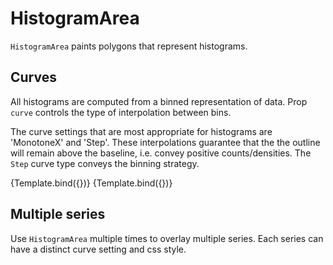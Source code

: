 
# HistogramArea

<Meta title="Addons/XY/HistogramArea" />

`HistogramArea` paints polygons that represent histograms.

<ArgsTable of={HistogramArea} />

## Curves

All histograms are computed from a binned representation of data. Prop `curve` controls the type of interpolation between bins.

The curve settings that are most appropriate for histograms are 'MonotoneX' and 'Step'.
These interpolations guarantee that the the outline will remain above the baseline, i.e. convey positive counts/densities. The `Step` curve type conveys the binning strategy.

<Canvas>
    <Story
        name="linear curve"
        args={{
            curve: 'MonotoneX',
        }}
        component={HistogramArea}
        decorators={[ChartHistogramDecorator]}
    >
        {Template.bind({})}
    </Story>
    <Story
        name="step curve"
        args={{
            curve: 'Step',
        }}
        component={HistogramArea}
        decorators={[ChartHistogramDecorator]}
    >
        {Template.bind({})}
    </Story>
</Canvas>

## Multiple series

Use `HistogramArea` multiple times to overlay multiple series. Each series can have a distinct curve setting and css style.

<Canvas>
    <Story name="multiple series">
        <Chart size={[400, 300]} padding={[40, 40, 60, 60]} style={{ display: 'inline-block' }}>
            <Histogram
                data={sampleData}
                breaks={[-7, -6, -5, -4, -3, -2, -1, 0, 1, 2, 3, 4, 5, 6, 7]}
                scaleX={{
                    variant: 'linear',
                    domain: 'auto',
                }}
                scaleY={{
                    variant: 'linear',
                    domain: 'auto',
                }}
            >
                <Axis variant={'bottom'} label={'x (a.u.)'} />
                <Axis variant={'left'} label={'counts'} />
                <HistogramArea ids={['A']} curve="Step" style={{ opacity: 0.8 }} />
                <HistogramArea ids={['B']} curve="MonotoneX" style={{ opacity: 0.2 }} />
            </Histogram>
        </Chart>
    </Story>
</Canvas>
